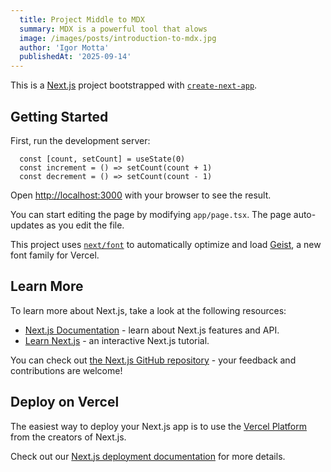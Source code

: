 ```yaml
---
  title: Project Middle to MDX
  summary: MDX is a powerful tool that alows
  image: /images/posts/introduction-to-mdx.jpg
  author: 'Igor Motta'
  publishedAt: '2025-09-14'
---
```


This is a [Next.js](https://nextjs.org) project bootstrapped
with
[`create-next-app`](https://nextjs.org/docs/app/api-reference/cli/create-next-app).

## Getting Started

First, run the development server:

``` 
  const [count, setCount] = useState(0)
  const increment = () => setCount(count + 1)
  const decrement = () => setCount(count - 1)
```

Open [http://localhost:3000](http://localhost:3000) with
your browser to see the result.

You can start editing the page by modifying `app/page.tsx`.
The page auto-updates as you edit the file.

This project uses
[`next/font`](https://nextjs.org/docs/app/building-your-application/optimizing/fonts)
to automatically optimize and load
[Geist](https://vercel.com/font), a new font family for
Vercel.

## Learn More

To learn more about Next.js, take a look at the following
resources:

- [Next.js Documentation](https://nextjs.org/docs) - learn
  about Next.js features and API.
- [Learn Next.js](https://nextjs.org/learn) - an interactive
  Next.js tutorial.

You can check out
[the Next.js GitHub repository](https://github.com/vercel/next.js) -
your feedback and contributions are welcome!

## Deploy on Vercel

The easiest way to deploy your Next.js app is to use the
[Vercel Platform](https://vercel.com/new?utm_medium=default-template&filter=next.js&utm_source=create-next-app&utm_campaign=create-next-app-readme)
from the creators of Next.js.

Check out our
[Next.js deployment documentation](https://nextjs.org/docs/app/building-your-application/deploying)
for more details.

<Counter />
